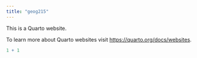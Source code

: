 ```yaml
---
title: "geog215"
---
```


This is a Quarto website.

To learn more about Quarto websites visit <https://quarto.org/docs/websites>.

```r
1 + 1
```
